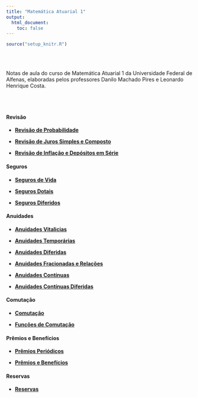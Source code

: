 ```yaml
---
title: "Matemática Atuarial 1"
output:
  html_document:
    toc: false
---
```


```r
source("setup_knitr.R")
```

<br></br>

Notas de aula do curso de Matemática Atuarial 1 da Universidade Federal de Alfenas, elaboradas pelos professores Danilo Machado Pires e Leonardo Henrique Costa.

<br></br>

#### Revisão

- <a href="https://atuaria.github.io/portalhalley/PDF/MatematicaAtuarial1/RevisaoProbabilidade.pdf"target="_blank">**Revisão de Probabilidade**</a>

- <a href="https://atuaria.github.io/portalhalley/PDF/MatematicaAtuarial1/RevisaoJurosSimpleseComposto.pdf"target="_blank">**Revisão de Juros Simples e Composto**</a>

- <a href="https://atuaria.github.io/portalhalley/PDF/MatematicaAtuarial1/RevisaoInflacaoeDepositosemSerie.pdf"target="_blank">**Revisão de Inflação e Depósitos em Série**</a>

#### Seguros

- <a href="https://atuaria.github.io/portalhalley/PDF/MatematicaAtuarial1/SegurosDeVida.pdf"target="_blank">**Seguros de Vida**</a>

- <a href="https://atuaria.github.io/portalhalley/PDF/MatematicaAtuarial1/SegurosDotais.pdf"target="_blank">**Seguros Dotais**</a>

- <a href="https://atuaria.github.io/portalhalley/PDF/MatematicaAtuarial1/SegurosDiferidos.pdf"target="_blank">**Seguros Diferidos**</a>

#### Anuidades

- <a href="https://atuaria.github.io/portalhalley/PDF/MatematicaAtuarial1/AnuidadesVitalicias.pdf"target="_blank">**Anuidades Vitalicias**</a>

- <a href="https://atuaria.github.io/portalhalley/PDF/MatematicaAtuarial1/AnuidadesTemporarias.pdf"target="_blank">**Anuidades Temporárias**</a>

- <a href="https://atuaria.github.io/portalhalley/PDF/MatematicaAtuarial1/AnuidadesDiferidas.pdf"target="_blank">**Anuidades Diferidas**</a>

- <a href="https://atuaria.github.io/portalhalley/PDF/MatematicaAtuarial1/AnuidadesFracionadas.pdf"target="_blank">**Anuidades Fracionadas e Relações**</a>

- <a href="https://atuaria.github.io/portalhalley/PDF/MatematicaAtuarial1/AnuidadesContinuas.pdf"target="_blank">**Anuidades Contínuas**</a>

- <a href="https://atuaria.github.io/portalhalley/PDF/MatematicaAtuarial1/AnuidadesContinuasDiferidas.pdf"target="_blank">**Anuidades Contínuas Diferidas**</a>

#### Comutação

- <a href="https://atuaria.github.io/portalhalley/PDF/MatematicaAtuarial1/Comutacao.pdf"target="_blank">**Comutação**</a>

- <a href="https://atuaria.github.io/portalhalley/PDF/MatematicaAtuarial1/FuncoesComutacao.pdf"target="_blank">**Funções de Comutação**</a>

#### Prêmios e Benefícios

- <a href="https://atuaria.github.io/portalhalley/PDF/MatematicaAtuarial1/PremiosPeriodicos.pdf"target="_blank">**Prêmios Periódicos**</a>

- <a href="https://atuaria.github.io/portalhalley/PDF/MatematicaAtuarial1/PremioseBeneficios.pdf"target="_blank">**Prêmios e Benefícios**</a>

#### Reservas

- <a href="https://atuaria.github.io/portalhalley/PDF/MatematicaAtuarial1/Reservas.pdf"target="_blank">**Reservas**</a>

<br></br>
<br></br>


